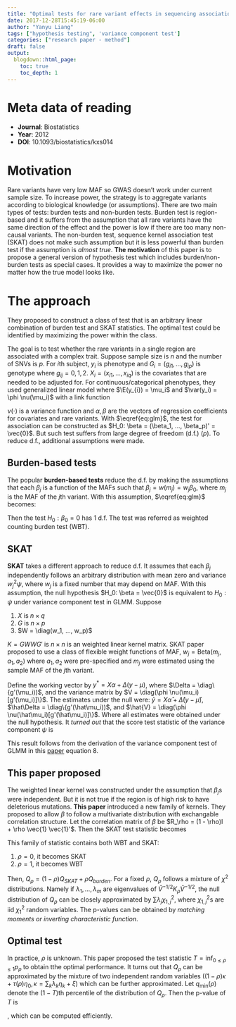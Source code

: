 ```yaml
---
title: "Optimal tests for rare variant effects in sequencing association studies"
date: 2017-12-28T15:45:19-06:00
author: "Yanyu Liang"
tags: ["hypothesis testing", 'variance component test']
categories: ["research paper - method"]
draft: false
output:
  blogdown::html_page:
    toc: true
    toc_depth: 1
---
```


$$
\newcommand\E{\text{E}}
\newcommand\nocr{\nonumber\\}
\newcommand\var{\text{Var}}
\newcommand\diag{\text{diag}}
$$

# Meta data of reading

* **Journal**: Biostatistics
* **Year**: 2012
* **DOI**: 10.1093/biostatistics/kxs014

# Motivation

Rare variants have very low MAF so GWAS doesn't work under current sample size. To increase power, the strategy is to aggregate variants according to biological knowledge (or assumptions). There are two main types of tests: burden tests and non-burden tests. Burden test is region-based and it suffers from the assumption that all rare variants have the same direction of the effect and the power is low if there are too many non-causal variants. The non-burden test, sequence kernel association test (SKAT) does not make such assumption but it is less powerful than burden test if the assumption is *almost true*. **The motivation** of this paper is to propose a general version of hypothesis test which includes burden/non-burden tests as special cases. It provides a way to maximize the power no matter how the true model looks like.

# The approach

They proposed to construct a class of test that is an arbitrary linear combination of burden test and SKAT statistics. The optimal test could be identified by maximizing the power within the class.

The goal is to test whether the rare variants in a single region are associated with a complex trait. Suppose sample size is $n$ and the number of SNVs is $p$. For $i$th subject, $y_i$ is phenotype and $G_i = (g_{i1}, ..., g_{ip})$ is genotype where $g_{ij} = 0, 1, 2$. $X_i = (x_{i1}, ..., x_{iq})$ is the covariates that are needed to be adjusted for. For continuous/categorical phenotypes, they used generalized linear model where $\E(y_{i}) = \mu_i$ and $\var(y_i) = \phi \nu(\mu_i)$ with a link function

  \begin{align}
    g(\mu_i) &= X_i \alpha + G_i \beta \label{eq:glm}
  \end{align}

$\nu(\cdot)$ is a variance function and $\alpha, \beta$ are the vectors of regression coefficients for covariates and rare variants. With $\eqref{eq:glm}$, the test for association can be constructed as $H_0: \beta = (\beta_1, ..., \beta_p)' = \vec{0}$. But such test suffers from large degree of freedom (d.f.) ($p$). To reduce d.f., additional assumptions were made.

## Burden-based tests

The popular **burden-based tests** reduce the d.f. by making the assumptions that each $\beta_j$ is a function of the MAFs such that $\beta_j = w(m_j) = w_j\beta_0$, where $m_j$ is the MAF of the $j$th variant. With this assumption, $\eqref{eq:glm}$ becomes:

  \begin{align}
    g(\mu_i) &= X_i \alpha + \beta_0 \sum_{j = 1}^p w_j g_{ij} \label{eq:burden}
  \end{align}

Then the test $H_0: \beta_0 = 0$ has 1 d.f. The test was referred as weighted counting burden test (WBT).

## SKAT

**SKAT** takes a different approach to reduce d.f. It assumes that each $\beta_j$ independently follows an arbitrary distribution with mean zero and variance $w_j^2 \psi$, where $w_j$ is a fixed number that may depend on MAF. With this assumption, the null hypothesis $H_0: \beta = \vec{0}$ is equivalent to $H_0: \psi$ under variance component test in GLMM. Suppose

  1. $X$ is $n \times q$
  2. $G$ is $n \times p$
  3. $W = \diag(w_1, ..., w_p)$

$K = GWWG'$ is $n \times n$  is an weighted linear kernel matrix. SKAT paper proposed to use a class of flexible weight functions of MAF, $w_j = \text{Beta}(m_j, a_1, a_2)$ where $a_1, a_2$ were pre-specified and $m_j$ were estimated using the sample MAF of the $j$th variant.

Define the working vector by $y^* = X\alpha + \Delta (y - \mu)$, where $\Delta = \diag\{g'(\mu_i))$, and the variance matrix by $V = \diag(\phi \nu(\mu_i)[g'(\mu_i)]\}$. The estimates under the null were: $\tilde{y} = X\hat\alpha + \hat\Delta (y - \hat\mu)$, $\hat\Delta = \diag\{g'(\hat\mu_i))$, and $\hat{V} = \diag(\phi \nu(\hat\mu_i)[g'(\hat\mu_i)]\}$. Where all estimates were obtained under the null hypothesis. It *turned out* that the score test statistic of the variance component $\psi$ is

  \begin{align}
    Q &= (\tilde{y} - X\alpha)' \hat{V}^{-1} K \hat{V}^{-1} (\tilde{y} - X\hat\alpha) \nocr
    &= (y - \hat\mu)' \hat\Delta \hat{V}^{-1} K \hat{V}^{-1} \hat\Delta (y - \hat\mu) \nonumber
  \end{align}

This result follows from the derivation of the variance component test of GLMM in this [paper](`r htmltools::HTML("{{< ref \"posts/variance-component-test-glmm-1997.html\" >}}")`) equation 8.

## This paper proposed

The weighted linear kernel was constructed under the assumption that $\beta_j$s were independent. But it is not true if the region is of high risk to have deleterious mutations. **This paper** introduced a new family of kernels. They proposed to allow $\beta$ to follow a multivariate distribution with exchangable correlation structure. Let the correlation matrix of $\beta$ be $R_\rho = (1 - \rho)I + \rho \vec{1} \vec{1}'$. Then the SKAT test statistic becomes

  \begin{align}
    Q_{\rho} = (y - \hat\mu)' \hat\Delta \hat{V}^{-1} K_\rho \hat{V}^{-1} \hat\Delta (y - \hat\mu) \nonumber
  \end{align}

This family of statistic contains both WBT and SKAT:

  1. $\rho = 0$, it becomes SKAT
  2. $\rho = 1$, it becomes WBT

Then, $Q_\rho = (1 - \rho) Q_{SKAT} + \rho Q_{burden}$. For a fixed $\rho$, $Q_\rho$ follows a mixture of $\chi^2$ distributions. Namely if $\lambda_1, ..., \lambda_m$ are eigenvalues of $\hat{V}^{-1/2}K_\rho\hat{V}^{-1/2}$, the null distribution of $Q_\rho$ can be closely approximated by $\sum \lambda_j \chi_{1, j}^2$, where $\chi_{1, j}^2$s are iid $\chi_1^2$ random variables. The p-values can be obtained by *matching moments or inverting characteristic function*.

## Optimal test

In practice, $\rho$ is unknown. This paper proposed the test statistic $T = \inf_{0 \le \rho \le 1} p_\rho$ to obtain tthe optimal performance. It turns out that $Q_\rho$ can be approximated by the mixture of two independent random variables ($(1 - \rho)\kappa + \tau(\rho)\eta_0, \kappa = \sum_k \lambda_k \eta_k + \xi$) which can be further approximated. Let $q_{\min}(\rho)$ denote the $(1 - T)$th percentile of the distribution of $Q_\rho$. Then the p-value of $T$ is

  \begin{align}
    1 - \Pr(Q_{\rho_1} &< q_{\min}(\rho_1), ..., Q_{\rho_b} < q_{\min}(\rho_b)) \nocr
    &= 1 - \E[\Pr(\kappa < \min\{(q_\min(\rho_nv) - \tau(\rho_\nu)\eta_0)/(1 - \rho_\nu)\})|\eta_0]
  \end{align}

, which can be computed efficiently.
